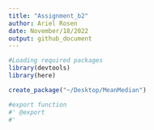 ```yaml
---
title: "Assignment_b2"
author: Ariel Rosen
date: November/18/2022
output: github_document
---
```

```r
#Loading required packages
library(devtools)
library(here)
```

```r
create_package("~/Desktop/MeanMedian")
```
```r
#export function 
#' @export
#' 
```


